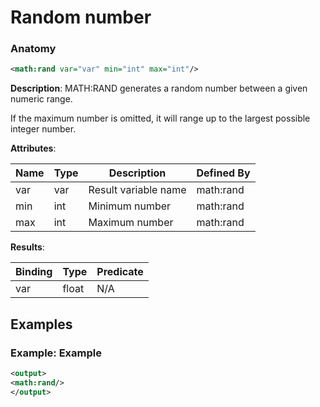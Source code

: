 # Random number

### Anatomy

```xml
<math:rand var="var" min="int" max="int"/>
```

 **Description**:
 MATH:RAND generates a random number between a given numeric range.

If the maximum number is omitted, it will range up to the largest possible integer number.

**Attributes**:

| Name | Type | Description | Defined By |
| ---- | ---- | ----------- | ---------- |
| var | var | Result variable name | math:rand |
| min | int | Minimum number | math:rand |
| max | int | Maximum number | math:rand |


**Results**:

| Binding | Type | Predicate |
| ------- | ---- | --------- |
| var | float | N/A |


## Examples

### Example: Example

```xml
<output>
<math:rand/>
</output>
```

